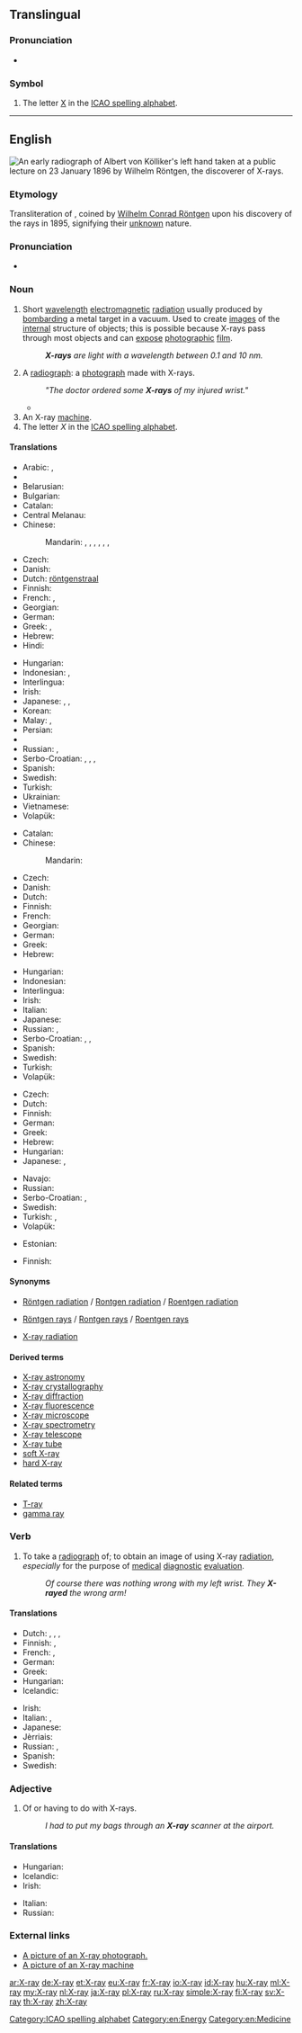 ==Translingual==

===Pronunciation===
* {{IPA|[ˈeksˈrei]|lang=mul}}

===Symbol===
{{head|mul|symbol}}

# The letter [[X]] in the [[ICAO spelling alphabet]].

----

==English==
[[File:X-ray by Wilhelm Röntgen of Albert von Kölliker's hand - 18960123-01.jpg|thumb|upright|An early [[radiograph]] of [[w:Albert von Kölliker|Albert von Kölliker]]'s left hand taken at a public lecture on 23 January 1896 by [[w:Wilhelm Röntgen|Wilhelm Röntgen]], the discoverer of X-rays.]]
{{wikipedia}}

===Etymology===
Transliteration of {{etyl|de}} {{term|X-Strahl|lang=de}}, coined by [[w:Wilhelm Conrad Röntgen|Wilhelm Conrad Röntgen]] upon his discovery of the rays in 1895, {{term|x}} signifying their [[unknown]] nature.

===Pronunciation===
* {{audio|en-us-X-ray.ogg|Audio (US)}}

===Noun===
{{en-noun|head=[[X]]-[[ray]]}}

# Short [[wavelength]] [[electromagnetic]] [[radiation]] usually produced by [[bombard]]ing a metal target in a vacuum. Used to create [[image]]s of the [[internal]] structure of objects; this is possible because X-rays pass through most objects and can [[expose]] [[photographic]] [[film]].
#: '''''X-rays''' are light with a wavelength between 0.1 and 10 nm.''
# A [[radiograph]]: a [[photograph]] made with X-rays.
#: '' "The doctor ordered some '''X-rays''' of my injured wrist." ''
#*{{quote-news
|year=2012
|date=June 2
|author= Phil McNulty
|title=England 1-0 Belgium
|work=BBC Sport
|url=http://www.bbc.co.uk/sport/0/football/18294160
|page=
|passage=And this friendly was not without its injury worries, with defender Gary Cahill substituted early on after a nasty, needless push by Dries Mertens that caused him to collide with goalkeeper Joe Hart, an incident that left the Chelsea defender requiring a precautionary '''X-ray''' at Wembley.}}
# An X-ray [[machine]].
# The letter ''X'' in the [[ICAO spelling alphabet]].

====Translations====
{{trans-top|short wavelength electromagnetic radiation}}
* Arabic: {{t-|ar|أشعة إكس|m|p|tr='ashi33at 'eks}},  {{t-|ar|أشعة سينية|m|p|tr='ashi33a siniyya}}
* {{trreq|hy}}
* Belarusian: {{t|be|рэнтген|m|tr=renthjén|sc=Cyrl}}
* Bulgarian: {{t|bg|рентген|m|tr=rentgen|sc=Cyrl}}
* Catalan: {{t-|ca|raig X|m}}
* Central Melanau: {{tø|mel|X-ray}}
* Chinese:
*: Mandarin: {{t|cmn|艾克斯射線|sc=Hani}}, {{t|cmn|艾克斯射线|tr=àikèsī-shèxiàn|sc=Hani}}, {{t|cmn|愛克斯射線|sc=Hani}}, {{t|cmn|爱克斯射线|tr=àikèsī-shèxiàn|sc=Hani}}, {{t|cmn|X射線|sc=Hani}}, {{t|cmn|X射线|tr=X-shèxiàn|sc=Hani}}, {{t-|cmn|X光|tr=X-guāng|sc=Hani}}
* Czech: {{t+|cs|rentgen|m}}
* Danish: {{t-|da|røntgenstråling}}
* Dutch: [[röntgenstraal]] {{f}}
* Finnish: {{t-|fi|röntgensäteily}}
* French: {{t+|fr|rayon X|m}}, {{t-|fr|rayon Röntgen|m}}
* Georgian: {{t-|ka|რენტგენის სხივი|tr=rentgenis sxivi|sc=Geor}}
* German: {{t-|de|Röntgenstrahl|m}}
* Greek: {{t-|el|ακτίνα Χ|f|tr=aktína CH}}, {{t-|el|ακτινοβολία Χ|f|tr=aktinovolía CH}}
* Hebrew: {{t-|he|קרני רנטגן|alt=קַרנֵי רֶנְטְגֶן|f|tr=qārney rentgen}}
* Hindi: {{t-|hi|एक्स-रे|tr=eks-rē}}
{{trans-mid}}
* Hungarian: {{t-|hu|röntgensugárzás}}
* Indonesian: {{t+|id|ronsen}}, {{t+|id|rontgen}}
* Interlingua: {{t-|ia|rayos röntgen}}
* Irish: {{t-|ga|X-gha|m}}
* Japanese: {{t-|ja|X線|tr=ekkusu-sen}}, {{t-|ja|エックス線|tr=ekkusu-sen}}, {{t-|ja|レントゲン|tr=rentogen}}
* Korean: {{t|ko|엑스선|tr=ekseuseon|sc=Kore}}
* Malay: {{t-|ms|sinar-X}}, {{t-|ms|X-ray}}
* Persian: {{t-|fa|پرتوی ایکس|sc=fa-Arab}}
* {{trreq|ro}}
* Russian: {{t-|ru|рентгеновский луч|m|tr=rentgénovskij luč}}, {{t+|ru|рентген|m|tr=rentgén}}
* Serbo-Croatian: {{t-|sh|rentgensko zračenje}}, {{t-|sh|rentgen}}, {{t-|sh|rendgensko zračenje}}, {{t-|sh|rendgen}}
* Spanish: {{t-|es|rayo X|m}}
* Swedish: {{t-|sv|röntgenstråle|c}}
* Turkish: {{t-|tr|X ışını}}
* Ukrainian: {{t|uk|рентген|m|tr=renthén|sc=Cyrl}}
* Vietnamese: {{t+|vi|tia X}}
* Volapük: {{t-|vo|räyastrals}}
{{trans-bottom}}

{{trans-top|photograph made with X-rays}}
* Catalan: {{t-|ca|radiografia|f}}
* Chinese:
*: Mandarin: {{t|cmn|X光照片|tr=[[X-guāng zhàopiàn]]|sc=Hani}}
* Czech: {{t-|cs|RTG|n}}
* Danish: {{t-|da|røntgenbillede|n}}
* Dutch: {{t+|nl|röntgenfoto|f}}
* Finnish: {{t-|fi|röntgenkuva}}
* French: {{t+|fr|radiographie|f}}
* Georgian: {{t-|ka|რენტგენოგრამა|tr=rentgenograma|sc=Geor}}
* German: {{t-|de|Röntgenbild|n}}
* Greek: {{t+|el|ακτινογραφία|f|tr=aktinografía}}
* Hebrew: {{t+|he|צילום רנטגן|m|tr=tsilum rentgen}}
{{trans-mid}}
* Hungarian: {{t-|hu|röntgen}}
* Indonesian: {{t-|id|sinar-X}}
* Interlingua: {{t-|ia|röntgenogramma}}
* Irish: {{t-|ga|X-ghathú|m}}
* Italian: {{t+|it|radiografia|f}}
* Japanese: {{t-|ja|レントゲン写真|tr=rentogen-shashin}}
* Russian: {{t+|ru|рентген|m|tr=rentgén}}, {{t+|ru|рентгенограмма|f|tr=rentgenográmma}}
* Serbo-Croatian: {{t-|sh|radiogram}}, {{t-|sh|rentgen}}, {{t-|sh|rendgen}}
* Spanish: {{t+|es|radiografía|f}}
* Swedish: {{t-|sv|röntgenbild|c}}
* Turkish: {{t+|tr|röntgen}}
* Volapük: {{t-|vo|räyöf}}
{{trans-bottom}}

{{trans-top|X-ray machine}}
* Czech: {{t+|cs|rentgen|m}}
* Dutch: {{t-|nl|röntgenapparaat|n}}
* Finnish: {{t-|fi|röntgenlaite}}
* German: {{t-|de|Röntgenapparat|m}}
* Greek: {{t-|el|ακτινογράφος|m|tr=aktinográfos}}
* Hebrew: {{t-|he|מכונת רנטגן|f|tr=meḥonāt rentgen}}
* Hungarian: {{t-|hu|röntgenberendezés}}
* Japanese: {{t-|ja|レントゲン撮影装置|tr=rentogen-satsueisochi}}, {{t-|ja|エックス線撮影装置|tr=ekkusu-sensatsueisōchi}}
{{trans-mid}}
* Navajo: {{tø|nv|beeʼaghádaʼdildlaadí}}
* Russian: {{t+|ru|рентген|m|tr=rentgén}}
* Serbo-Croatian: {{t-|sh|rentgen}}, {{t-|sh|rendgen}}
* Swedish: {{t-|sv|röntgenapparat|c}}
* Turkish: {{t-|tr|röntgen cihazı}}, {{qualifier|the one used in security}} {{t-|tr|X-ray cihazı}}
* Volapük: {{t-|vo|räyöm}}
{{trans-bottom}}

{{trans-top|the letter "X" in ICAO spelling alphabet}}
* Estonian: {{t-|et|Iks}}
{{trans-mid}}
* Finnish: {{t+|fi|äksä}}
{{trans-bottom}}

====Synonyms====
* {{sense|radiation}} [[Röntgen radiation]] / [[Rontgen radiation]] / [[Roentgen radiation]]
* {{sense|radiation}}  [[Röntgen rays]] / [[Rontgen rays]] / [[Roentgen rays]]
* {{sense|radiation}}  [[X-ray radiation]]

====Derived terms====
* [[X-ray astronomy]]
* [[X-ray crystallography]]
* [[X-ray diffraction]]
* [[X-ray fluorescence]]
* [[X-ray microscope]]
* [[X-ray spectrometry]]
* [[X-ray telescope]]
* [[X-ray tube]]
* [[soft X-ray]]
* [[hard X-ray]]

====Related terms====
* [[T-ray]]
* [[gamma ray]]

===Verb===
{{en-verb}}

# {{transitive|informal}} To take a [[radiograph]] of; to obtain an image of using X-ray [[radiation]], ''especially'' for the purpose of [[medical]] [[diagnostic]] [[evaluation]].
#: ''Of course there was nothing wrong with my left wrist. They '''X-rayed''' the wrong arm!''

====Translations====
{{trans-top|to take a radiograph of}}
* Dutch: {{t-|nl|doorlichten}}, {{t+|nl|bestralen}}, {{t+|nl|röntgenen}}, {{t-|nl|met röntgenstralen onderzoeken}}
* Finnish: {{t-|fi|ottaa röntgenkuva}}, {{t-|fi|röntgenkuvata}}
* French: {{t+|fr|radiographier}}, {{t-|fr|soumettre à un examen radiographique}}
* German: {{t+|de|röntgen}}
* Greek: {{t-|el|ακτινοσκοπώ|tr=aktinoskopó}}
* Hungarian: {{t+|hu|röntgenez}}
* Icelandic: {{t-|is|gegnumlýsa}}
{{trans-mid}}
* Irish: {{t-|ga|X-ghathaigh}}
* Italian: {{t-|it|radiografare}}, {{t-|it|schermografare}}
* Japanese: {{t-|ja|レントゲンを撮る|tr=rentogen wo toru}}
* Jèrriais: {{tø|roa-jer|x-rayer}}
* Russian: {{t+|ru|просвечивать|tr=prosv'éčivat'}}{{impf}}, {{t+|ru|просветить|tr=prosv'etít'}} {{pf.}}
* Spanish: {{t-|es|radiografiar}}
* Swedish: {{t+|sv|röntga}}
{{trans-bottom}}

===Adjective===
{{en-adj|-}}

# Of or having to do with X-rays.
#: ''I had to put my bags through an '''X-ray''' scanner at the airport.''

====Translations====
{{trans-top|of or having to do with X-rays}}
* Hungarian: {{t-|hu|röntgen}}
* Icelandic: {{t-|is|röntgen-}}
* Irish: {{t-|ga|X-ghathach}}
{{trans-mid}}
* Italian: {{t-|it|radiografico}}
* Russian: {{t+|ru|рентгеновский|tr=r'entg'énovskij}}
{{trans-bottom}}

===External links===
* [http://www.onlinetelemedicine.com/html/product/sam_images/X-Ray.jpg A picture of an X-ray photograph.]
* [http://www.iuk.edu/~koalhe/img/Equipment/xray.jpg A picture of an X-ray machine]

[[Category:ICAO spelling alphabet]]
[[Category:en:Energy]]
[[Category:en:Medicine]]

[[ar:X-ray]]
[[de:X-ray]]
[[et:X-ray]]
[[eu:X-ray]]
[[fr:X-ray]]
[[io:X-ray]]
[[id:X-ray]]
[[hu:X-ray]]
[[ml:X-ray]]
[[my:X-ray]]
[[nl:X-ray]]
[[ja:X-ray]]
[[pl:X-ray]]
[[ru:X-ray]]
[[simple:X-ray]]
[[fi:X-ray]]
[[sv:X-ray]]
[[th:X-ray]]
[[zh:X-ray]]